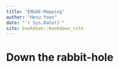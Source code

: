 ```yaml
--- 
title: "ENSAE-Mapping"
author: "Hesu Yoon"
date: "`r Sys.Date()`"
site: bookdown::bookdown_site
---
```


# Down the rabbit-hole

